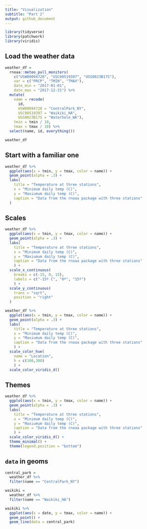 ```yaml
---
title: "Visualization"
subtitle: "Part 2"
output: github_document
---
```


```r
library(tidyverse)
library(patchwork)
library(viridis)
```

## Load the weather data

```r
weather_df = 
  rnoaa::meteo_pull_monitors(
    c("USW00094728", "USC00519397", "USS0023B17S"),
    var = c("PRCP", "TMIN", "TMAX"), 
    date_min = "2017-01-01",
    date_max = "2017-12-31") %>%
  mutate(
    name = recode(
      id, 
      USW00094728 = "CentralPark_NY", 
      USC00519397 = "Waikiki_HA",
      USS0023B17S = "Waterhole_WA"),
    tmin = tmin / 10,
    tmax = tmax / 10) %>%
  select(name, id, everything())

weather_df
```


## Start with a familiar one

```r
weather_df %>% 
  ggplot(aes(x = tmin, y = tmax, color = name)) + 
  geom_point(alpha = .3) +
  labs(
    title = "Temperature at three stations",
    x = "Minimum daily temp (C)",
    y = "Maxiumum daily temp (C)",
    caption = "Data from the rnoaa package with three stations"
  )
```


## Scales

```r
weather_df %>% 
  ggplot(aes(x = tmin, y = tmax, color = name)) + 
  geom_point(alpha = .3) +
  labs(
    title = "Temperature at three stations",
    x = "Minimum daily temp (C)",
    y = "Maxiumum daily temp (C)",
    caption = "Data from the rnoaa package with three stations"
    ) + 
  scale_x_continuous(
    breaks = c(-15, 0, 15), 
    labels = c("-15º C", "0º", "15º")
    ) +
  scale_y_continuous(
    trans = "sqrt",
    position = "right"
  )
```

```r
weather_df %>% 
  ggplot(aes(x = tmin, y = tmax, color = name)) + 
  geom_point(alpha = .3) +
  labs(
    title = "Temperature at three stations",
    x = "Minimum daily temp (C)",
    y = "Maxiumum daily temp (C)",
    caption = "Data from the rnoaa package with three stations"
    ) +
  scale_color_hue(
    name = "Location",
    h = c(100,300)
    ) +
  scale_color_viridis_d()
```


## Themes

```r
weather_df %>% 
  ggplot(aes(x = tmin, y = tmax, color = name)) + 
  geom_point(alpha = .3) +
  labs(
    title = "Temperature at three stations",
    x = "Minimum daily temp (C)",
    y = "Maxiumum daily temp (C)",
    caption = "Data from the rnoaa package with three stations"
    ) +
  scale_color_viridis_d() +
  theme_minimal() +
  theme(legend.position = "bottom")
```


## `data` in geoms

```r
central_park = 
  weather_df %>% 
  filter(name == "CentralPark_NY")

waikiki = 
  weather_df %>% 
  filter(name == "Waikiki_HA")

waikiki %>% 
  ggplot(aes(x = date, y = tmax, color = name)) +
  geom_point() +
  geom_line(data = central_park)
```

